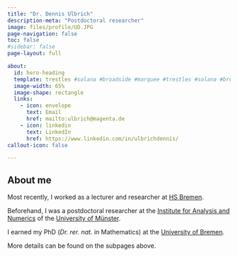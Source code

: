 ```yaml
---
title: "Dr. Dennis Ulbrich"
description-meta: "Postdoctoral researcher"
image: files/profile/UD.JPG
page-navigation: false
toc: false  
#sidebar: false
page-layout: full

about:
  id: hero-heading
  template: trestles #solana #broadside #marquee #trestles #solana #broadside #jolla    
  image-width: 65%
  image-shape: rectangle
  links:
    - icon: envelope
      text: Email
      href: mailto:ulbrich@magenta.de
    - icon: linkedin
      text: LinkedIn
      href: https://www.linkedin.com/in/ulbrichdennis/
callout-icon: false

---
```


:::{#hero-heading}

## About me

Most recently, I worked as a lecturer and researcher at [HS Bremen](https://www.hs-bremen.de/en/).

Beforehand, I was a postdoctoral researcher at the [Institute for Analysis and Numerics](https://www.uni-muenster.de/AMM/en/institute.shtml) of the [University of Münster](https://www.uni-muenster.de/en/).

I earned my PhD (*Dr. rer. nat.* in Mathematics) at the [University of Bremen](https://www.uni-bremen.de/en/).

More details can be found on the subpages above.

:::



